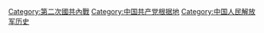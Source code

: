 {{Catmore}}

[[Category:第二次國共內戰|Category:第二次國共內戰]]
[[Category:中国共产党根据地|Category:中国共产党根据地]]
[[Category:中国人民解放军历史|Category:中国人民解放军历史]]